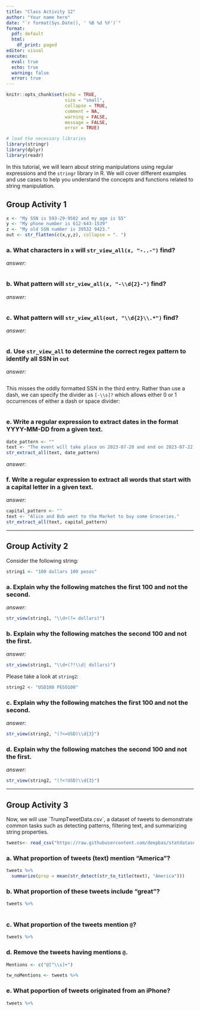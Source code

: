 ```yaml
---
title: "Class Activity 12"
author: "Your name here"
date: "`r format(Sys.Date(), ' %B %d %Y')`"
format:
  pdf: default
  html:
    df_print: paged
editor: visual
execute: 
  eval: true
  echo: true
  warning: false
  error: true
---
```


```r
knitr::opts_chunk$set(echo = TRUE, 
                      size = "small", 
                      collapse = TRUE, 
                      comment = NA, 
                      warning = FALSE, 
                      message = FALSE,
                      error = TRUE)

# load the necessary libraries
library(stringr)
library(dplyr)
library(readr)
```

In this tutorial, we will learn about string manipulations using regular expressions and the `stringr` library in R. We will cover different examples and use cases to help you understand the concepts and functions related to string manipulation.

## Group Activity 1

```r
x <- "My SSN is 593-29-9502 and my age is 55"
y <- "My phone number is 612-643-1539"
z <- "My old SSN number is 39532 9423."
out <- str_flatten(c(x,y,z), collapse = ". ")
```

### a. What characters in `x` will `str_view_all(x, "-..-")` find?

*answer:*

```r

```

### b. What pattern will `str_view_all(x, "-\\d{2}-")` find?

*answer:*

```r
 
```

### c. What pattern will `str_view_all(out, "\\d{2}\\.*")` find?

*answer:*

```r

```

### d. Use `str_view_all` to determine the correct regex pattern to identify all SSN in `out`

*answer:*

```r

```

This misses the oddly formatted SSN in the third entry. Rather than use a dash, we can specify the divider as `[-\\s]?` which allows either 0 or 1 occurrences of either a dash or space divider:

```r

```

### e. Write a regular expression to extract dates in the format YYYY-MM-DD from a given text.

```r
date_pattern <- ""
text <- "The event will take place on 2023-07-20 and end on 2023-07-22."
str_extract_all(text, date_pattern)
```

*answer:*

### f. Write a regular expression to extract all words that start with a capital letter in a given text.

*answer:*

```r
capital_pattern <- ""
text <- "Alice and Bob went to the Market to buy some Groceries."
str_extract_all(text, capital_pattern)
```

------------------------------------------------------------------------

## Group Activity 2

Consider the following string:

```r
string1 <- "100 dollars 100 pesos"
```

### a. Explain why the following matches the first 100 and not the second.

*answer:*

```r
str_view(string1, "\\d+(?= dollars)")
```

### b. Explain why the following matches the second 100 and not the first.

*answer:*

```r
str_view(string1, "\\d+(?!\\d| dollars)")
```

Please take a look at `string2`:

```r
string2 <- "USD100 PESO100"
```

### c. Explain why the following matches the first 100 and not the second.

*answer:*

```r
str_view(string2, "(?<=USD)\\d{3}")
```

### d. Explain why the following matches the second 100 and not the first.

*answer:*

```r
str_view(string2, "(?<!USD)\\d{3}")
```

------------------------------------------------------------------------

## Group Activity 3

Now, we will use \`TrumpTweetData.csv\`, a dataset of tweets to demonstrate common tasks such as detecting patterns, filtering text, and summarizing string properties.

```r
tweets<- read_csv("https://raw.githubusercontent.com/deepbas/statdatasets/main/TrumpTweetData.csv")
```

### a. What proportion of tweets (text) mention "America"?

```r
tweets %>% 
  summarize(prop = mean(str_detect(str_to_title(text), "America"))) 
```

### b. What proportion of these tweets include "great"?

```r
tweets %>% 
  
```

### c. What proportion of the tweets mention `@`?

```r
tweets %>% 
```

### d. Remove the tweets having mentions `@`.

```r
Mentions <- c("@[^\\s]+")

tw_noMentions <- tweets %>% 
```

### e. What poportion of tweets originated from an iPhone?

```r
tweets %>% 
```
